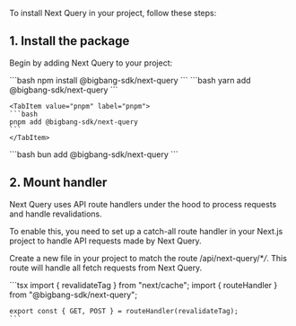 To install Next Query in your project, follow these steps:

## 1. Install the package

Begin by adding Next Query to your project:

<TabsCodeBlock defaultValue="npm" tsLogo={false}>
  <TabItem value="npm" label="npm">
     ```bash 
    npm install @bigbang-sdk/next-query
    ```

  </TabItem>
  <TabItem value="yarn" label="yarn">
    ```bash 
    yarn add @bigbang-sdk/next-query
    ```
  </TabItem>

    <TabItem value="pnpm" label="pnpm">
    ```bash
    pnpm add @bigbang-sdk/next-query
    ```
    </TabItem>

  <TabItem value="bun" label="bun">
    ```bash
    bun add @bigbang-sdk/next-query
    ```
  </TabItem>
</TabsCodeBlock>

## 2. Mount handler

Next Query uses API route handlers under the hood to process requests and handle revalidations.

To enable this, you need to set up a catch-all route handler in your Next.js project to handle API requests made by Next Query.

Create a new file in your project to match the route /api/next-query/\*_/_. This route will handle all fetch requests from Next Query.

<TabsCodeBlock defaultValue="component">
  <TabItem value="component" label="/app/api/next-query/[...all]/route.ts">
    ```tsx
    import { revalidateTag } from "next/cache";
    import { routeHandler } from "@bigbang-sdk/next-query";

    export const { GET, POST } = routeHandler(revalidateTag);
    ```

  </TabItem>
</TabsCodeBlock>
